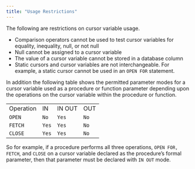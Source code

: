 ```yaml
---
title: "Usage Restrictions"
---
```


<div id="usage_restrictions" class="registered_link"></div>


The following are restrictions on cursor variable usage.

-   Comparison operators cannot be used to test cursor variables for equality, inequality, null, or not null
-   Null cannot be assigned to a cursor variable
-   The value of a cursor variable cannot be stored in a database column
-   Static cursors and cursor variables are not interchangeable. For example, a static cursor cannot be used in an `OPEN FOR` statement.

In addition the following table shows the permitted parameter modes for a cursor variable used as a procedure or function parameter depending upon the operations on the cursor variable within the procedure or function.

|           |       |        |      |
|-----------|-------|--------|------|
| Operation | IN    | IN OUT | OUT  |
| `OPEN`    | `No`  | `Yes`  | `No` |
| `FETCH`   | `Yes` | `Yes`  | `No` |
| `CLOSE`   | `Yes` | `Yes`  | `No` |

So for example, if a procedure performs all three operations, `OPEN FOR, FETCH`, and `CLOSE` on a cursor variable declared as the procedure’s formal parameter, then that parameter must be declared with `IN OUT` mode.
